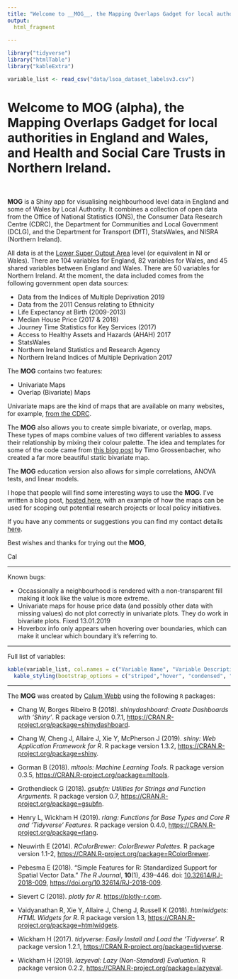 ```yaml
---
title: "Welcome to __MOG__, the Mapping Overlaps Gadget for local authorities in England."
output: 
  html_fragment
    
---
```


```r
library("tidyverse")
library("htmlTable")
library("kableExtra")

variable_list <- read_csv("data/lsoa_dataset_labelsv3.csv")

```


<h1>Welcome to __MOG__ (alpha), the Mapping Overlaps Gadget for local authorities in England and Wales, and Health and Social Care Trusts in Northern Ireland.</h1>

<br>

__MOG__ is a Shiny app for visualising neighbourhood level data in England and some of Wales by Local Authority. It combines a collection of open data from the Office of National Statistics (ONS), the Consumer Data Research Centre (CDRC), the Department for Communities and Local Government (DCLG), and the Department for Transport (DfT), StatsWales, and NISRA (Northern Ireland).

All data is at the [Lower Super Output Area](https://www.ons.gov.uk/methodology/geography/ukgeographies/censusgeography){target="_blank"} level (or equivalent in NI or Wales). There are 104 variables for England, 82 variables for Wales, and 45 shared variables between England and Wales. There are 50 variables for Northern Ireland. At the moment, the data included comes from the following government open data sources:

* Data from the Indices of Multiple Deprivation 2019
* Data from the 2011 Census relating to Ethnicity
* Life Expectancy at Birth (2009-2013)
* Median House Price (2017 & 2018)
* Journey Time Statistics for Key Services (2017)
* Access to Healthy Assets and Hazards (AHAH) 2017
* StatsWales
* Northern Ireland Statistics and Research Agency
* Northern Ireland Indices of Multiple Deprivation 2017

The __MOG__ contains two features:

* Univariate Maps
* Overlap (Bivariate) Maps

Univariate maps are the kind of maps that are available on many websites, for example, [from the CDRC](https://maps.cdrc.ac.uk/#/geodemographics/imde2019/default/BTTTFFT/10/-0.1500/51.5200/){target="_blank"}. 

The __MOG__ also allows you to create simple bivariate, or overlap, maps. These types of maps combine values of two different variables to assess their relationship by mixing their colour palette. The idea and templates for some of the code came from [this blog post](https://timogrossenbacher.ch/2019/04/bivariate-maps-with-ggplot2-and-sf/){target="_blank"} by Timo Grossenbacher, who created a far more beautiful static bivariate map. 

The __MOG__ education version also allows for simple correlations, ANOVA tests, and linear models.

I hope that people will find some interesting ways to use the __MOG__. I've written a blog post, [hosted here](http://calumwebb.uk/posts/mog-alpha-launch/){target="_blank"}, with an example of how the maps can be used for scoping out potential research projects or local policy initiatives. 

If you have any comments or suggestions you can find my contact details [here](https://www.sheffield.ac.uk/socstudies/staff/staff-profiles/calum-webb){target="_blank"}.

Best wishes and thanks for trying out the __MOG__,

Cal


***

Known bugs:

* Occassionally a neighbourhood is rendered with a non-transparent fill making it look like the value is more extreme. 
* Univariate maps for house price data (and possibly other data with missing values) do not plot correctly in univariate plots. They do work in bivariate plots. Fixed 13.01.2019
* Hoverbox info only appears when hovering over boundaries, which can make it unclear which boundary it's referring to.

***

Full list of variables:

```r

kable(variable_list, col.names = c("Variable Name", "Variable Description")) %>%
  kable_styling(bootstrap_options = c("striped","hover", "condensed", "responsive"))

```




***

The __MOG__ was created by [Calum Webb](www.calumwebb.uk) using the following `R` packages:

* <p>Chang W, Borges Ribeiro B (2018).
<em>shinydashboard: Create Dashboards with 'Shiny'</em>.
R package version 0.7.1, <a href="https://CRAN.R-project.org/package=shinydashboard">https://CRAN.R-project.org/package=shinydashboard</a>. 
</p>
* <p>Chang W, Cheng J, Allaire J, Xie Y, McPherson J (2019).
<em>shiny: Web Application Framework for R</em>.
R package version 1.3.2, <a href="https://CRAN.R-project.org/package=shiny">https://CRAN.R-project.org/package=shiny</a>. 
</p>
* <p>Gorman B (2018).
<em>mltools: Machine Learning Tools</em>.
R package version 0.3.5, <a href="https://CRAN.R-project.org/package=mltools">https://CRAN.R-project.org/package=mltools</a>. 
</p>
* <p>Grothendieck G (2018).
<em>gsubfn: Utilities for Strings and Function Arguments</em>.
R package version 0.7, <a href="https://CRAN.R-project.org/package=gsubfn">https://CRAN.R-project.org/package=gsubfn</a>. 
</p>
* <p>Henry L, Wickham H (2019).
<em>rlang: Functions for Base Types and Core R and 'Tidyverse' Features</em>.
R package version 0.4.0, <a href="https://CRAN.R-project.org/package=rlang">https://CRAN.R-project.org/package=rlang</a>. 
</p>
* <p>Neuwirth E (2014).
<em>RColorBrewer: ColorBrewer Palettes</em>.
R package version 1.1-2, <a href="https://CRAN.R-project.org/package=RColorBrewer">https://CRAN.R-project.org/package=RColorBrewer</a>. 
</p>
* <p>Pebesma E (2018).
&ldquo;Simple Features for R: Standardized Support for Spatial Vector Data.&rdquo;
<em>The R Journal</em>, <b>10</b>(1), 439&ndash;446.
doi: <a href="https://doi.org/10.32614/RJ-2018-009">10.32614/RJ-2018-009</a>, <a href="https://doi.org/10.32614/RJ-2018-009">https://doi.org/10.32614/RJ-2018-009</a>.
</p>
* <p>Sievert C (2018).
<em>plotly for R</em>.
<a href="https://plotly-r.com">https://plotly-r.com</a>. 
</p>
* <p>Vaidyanathan R, Xie Y, Allaire J, Cheng J, Russell K (2018).
<em>htmlwidgets: HTML Widgets for R</em>.
R package version 1.3, <a href="https://CRAN.R-project.org/package=htmlwidgets">https://CRAN.R-project.org/package=htmlwidgets</a>. 
</p>
* <p>Wickham H (2017).
<em>tidyverse: Easily Install and Load the 'Tidyverse'</em>.
R package version 1.2.1, <a href="https://CRAN.R-project.org/package=tidyverse">https://CRAN.R-project.org/package=tidyverse</a>. 
</p>
* <p>Wickham H (2019).
<em>lazyeval: Lazy (Non-Standard) Evaluation</em>.
R package version 0.2.2, <a href="https://CRAN.R-project.org/package=lazyeval">https://CRAN.R-project.org/package=lazyeval</a>. 
</p>
